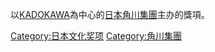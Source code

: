 以[[角川集團|KADOKAWA]]為中心的[[日本|日本]][[角川集團|角川集團]]主办的獎項。

[[Category:日本文化奖项|Category:日本文化奖项]]
[[Category:角川集團|Category:角川集團]]